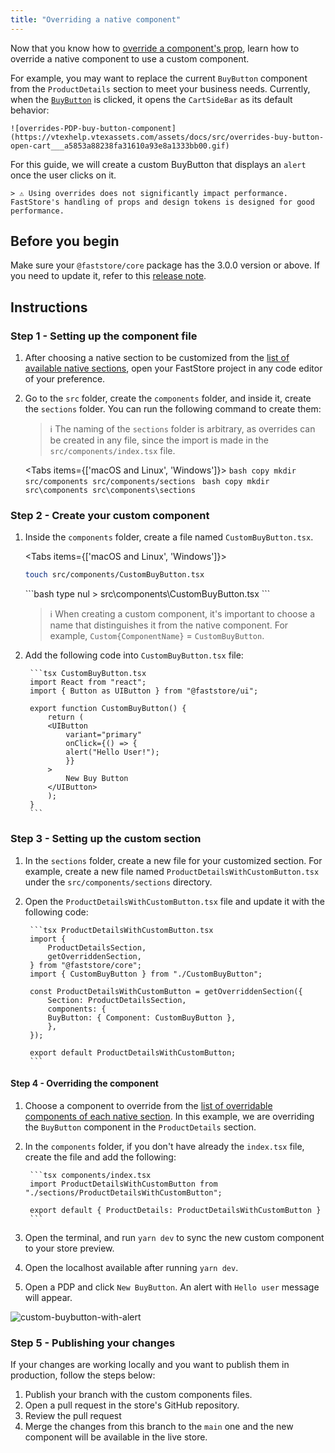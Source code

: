 ```yaml
---
title: "Overriding a native component"
---
```


Now that you know how to [override a component's prop](https://developers.vtex.com/docs/guides/faststore/overrides-component-props), learn how to override a native component to use a custom component.

For example, you may want to replace the current `BuyButton` component from the `ProductDetails` section to meet your business needs. Currently, when the [`BuyButton`](https://developers.vtex.com/docs/guides/faststore/molecules-buy-button) is clicked, it opens the `CartSideBar` as its default behavior:

    ![overrides-PDP-buy-button-component](https://vtexhelp.vtexassets.com/assets/docs/src/overrides-buy-button-open-cart___a5853a88238fa31610a93e8a1333bb00.gif)

For this guide, we will create a custom BuyButton that displays an `alert` once the user clicks on it.

    > ⚠️ Using overrides does not significantly impact performance. FastStore's handling of props and design tokens is designed for good performance.

## Before you begin

Make sure your `@faststore/core` package has the 3.0.0 version or above. If you need to update
it, refer to this [release note](https://github.com/vtex/faststore/releases/tag/v3.0.0).

## Instructions

### Step 1 - Setting up the component file

1. After choosing a native section to be customized from the [list of available native sections](https://developers.vtex.com/docs/guides/faststore/building-sections-list-of-native-sections), open your FastStore project in any code editor of your preference.
2. Go to the `src` folder, create the `components` folder, and inside it, create the `sections` folder. You can run the following command to create them:

   > ℹ️ The naming of the `sections` folder is arbitrary, as overrides can be created in any file, since the import is made in the `src/components/index.tsx` file.

   <Tabs items={['macOS and Linux', 'Windows']}>
   <Tab>`bash copy mkdir src/components src/components/sections `</Tab>
   <Tab>`bash copy mkdir src\components src\components\sections `</Tab>
   </Tabs>

### Step 2 - Create your custom component

1. Inside the `components` folder, create a file named `CustomBuyButton.tsx`.

    <Tabs items={['macOS and Linux', 'Windows']}>
    <Tab>

    ```bash
    touch src/components/CustomBuyButton.tsx
    ```

    </Tab>
    <Tab>
    ```bash
    type nul > src\components\CustomBuyButton.tsx
    ```
    </Tab>
    </Tabs>

    > ℹ️ When creating a custom component, it's important to choose a name that distinguishes it from the native component. For example, `Custom{ComponentName}` = `CustomBuyButton`.

2. Add the following code into `CustomBuyButton.tsx` file:

        ```tsx CustomBuyButton.tsx
        import React from "react";
        import { Button as UIButton } from "@faststore/ui";

        export function CustomBuyButton() {
            return (
            <UIButton
                variant="primary"
                onClick={() => {
                alert("Hello User!");
                }}
            >
                New Buy Button
            </UIButton>
            );
        }
        ```

### Step 3 - Setting up the custom section

1. In the `sections` folder, create a new file for your customized section. For example, create a new file named `ProductDetailsWithCustomButton.tsx` under the `src/components/sections` directory.
2. Open the `ProductDetailsWithCustomButton.tsx` file and update it with the following code:

        ```tsx ProductDetailsWithCustomButton.tsx
        import {
            ProductDetailsSection,
            getOverriddenSection,
        } from "@faststore/core";
        import { CustomBuyButton } from "./CustomBuyButton";

        const ProductDetailsWithCustomButton = getOverriddenSection({
            Section: ProductDetailsSection,
            components: {
            BuyButton: { Component: CustomBuyButton },
            },
        });

        export default ProductDetailsWithCustomButton;
        ```

#### Step 4 - Overriding the component

1. Choose a component to override from the [list of overridable components of each native section](https://developers.vtex.com/docs/guides/faststore/building-sections-list-of-native-sections). In this example, we are overriding the `BuyButton` component in the `ProductDetails` section.
2. In the `components` folder, if you don't have already the `index.tsx` file, create the file and add the following:

        ```tsx components/index.tsx
        import ProductDetailsWithCustomButton from "./sections/ProductDetailsWithCustomButton";

        export default { ProductDetails: ProductDetailsWithCustomButton }
        ```

3. Open the terminal, and run `yarn dev` to sync the new custom component to your store preview.
4. Open the localhost available after running `yarn dev`.
5. Open a PDP and click `New BuyButton`. An alert with `Hello user` message will appear.

![custom-buybutton-with-alert](https://vtexhelp.vtexassets.com/assets/docs/src/custom-buybutton___85eef62d606c75d7d9a206635979a050.gif)

### Step 5 - Publishing your changes

If your changes are working locally and you want to publish them in production, follow the steps below:

1. Publish your branch with the custom components files.
2. Open a pull request in the store's GitHub repository.
3. Review the pull request
4. Merge the changes from this branch to the `main` one and the new component will be available in the live store.
